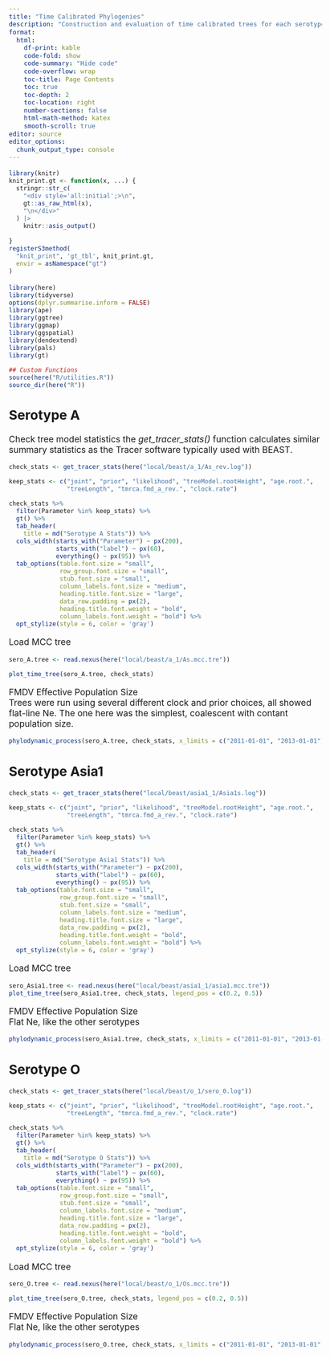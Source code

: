 ```yaml
---
title: "Time Calibrated Phylogenies"
description: "Construction and evaluation of time calibrated trees for each serotype"
format:
  html: 
    df-print: kable
    code-fold: show
    code-summary: "Hide code"
    code-overflow: wrap
    toc-title: Page Contents
    toc: true
    toc-depth: 2
    toc-location: right
    number-sections: false
    html-math-method: katex
    smooth-scroll: true
editor: source
editor_options: 
  chunk_output_type: console
---
```

```{=html}
<style type="text/css">

body, td {
   font-size: 13pt;
}
code.r{
  font-size: 9pt;
}
pre {
  font-size: 11pt
}
</style>
```

```r
library(knitr)
knit_print.gt <- function(x, ...) {
  stringr::str_c(
    "<div style='all:initial';>\n", 
    gt::as_raw_html(x), 
    "\n</div>"
  ) |> 
    knitr::asis_output()
    
}
registerS3method(
  "knit_print", 'gt_tbl', knit_print.gt, 
  envir = asNamespace("gt") 
)
```

```r
library(here)
library(tidyverse)
options(dplyr.summarise.inform = FALSE)
library(ape)
library(ggtree)
library(ggmap)
library(ggspatial)
library(dendextend)
library(pals)
library(gt)

## Custom Functions
source(here("R/utilities.R"))
source_dir(here("R"))

```


## Serotype A   
Check tree model statistics the *get_tracer_stats()* function calculates similar summary statistics as the Tracer software typically used with BEAST.  
```r
check_stats <- get_tracer_stats(here("local/beast/a_1/As_rev.log"))

keep_stats <- c("joint", "prior", "likelihood", "treeModel.rootHeight", "age.root.",
                "treeLength", "tmrca.fmd_a_rev.", "clock.rate")

check_stats %>%
  filter(Parameter %in% keep_stats) %>%
  gt() %>%
  tab_header(
    title = md("Serotype A Stats")) %>%
  cols_width(starts_with("Parameter") ~ px(200),
             starts_with("label") ~ px(60),
             everything() ~ px(95)) %>%
  tab_options(table.font.size = "small",
              row_group.font.size = "small",
              stub.font.size = "small",
              column_labels.font.size = "medium",
              heading.title.font.size = "large",
              data_row.padding = px(2),
              heading.title.font.weight = "bold",
              column_labels.font.weight = "bold") %>%
  opt_stylize(style = 6, color = 'gray')
```

Load MCC tree
```r
sero_A.tree <- read.nexus(here("local/beast/a_1/As.mcc.tre"))

plot_time_tree(sero_A.tree, check_stats)

```

FMDV Effective Population Size    
Trees were run using several different clock and prior choices, all showed flat-line Ne.  The one here was the simplest, coalescent with contant population size.    
```r
phylodynamic_process(sero_A.tree, check_stats, x_limits = c("2011-01-01", "2013-01-01"))
```


## Serotype Asia1   
```r
check_stats <- get_tracer_stats(here("local/beast/asia1_1/Asia1s.log"))

keep_stats <- c("joint", "prior", "likelihood", "treeModel.rootHeight", "age.root.",
                "treeLength", "tmrca.fmd_a_rev.", "clock.rate")

check_stats %>%
  filter(Parameter %in% keep_stats) %>%
  gt() %>%
  tab_header(
    title = md("Serotype Asia1 Stats")) %>%
  cols_width(starts_with("Parameter") ~ px(200),
             starts_with("label") ~ px(60),
             everything() ~ px(95)) %>%
  tab_options(table.font.size = "small",
              row_group.font.size = "small",
              stub.font.size = "small",
              column_labels.font.size = "medium",
              heading.title.font.size = "large",
              data_row.padding = px(2),
              heading.title.font.weight = "bold",
              column_labels.font.weight = "bold") %>%
  opt_stylize(style = 6, color = 'gray')
```

Load MCC tree
```r
sero_Asia1.tree <- read.nexus(here("local/beast/asia1_1/asia1.mcc.tre")) 
plot_time_tree(sero_Asia1.tree, check_stats, legend_pos = c(0.2, 0.5))

```

FMDV Effective Population Size    
Flat Ne, like the other serotypes  
```r
phylodynamic_process(sero_Asia1.tree, check_stats, x_limits = c("2011-01-01", "2013-01-01"))
```

## Serotype O   
```r
check_stats <- get_tracer_stats(here("local/beast/o_1/sero_0.log"))

keep_stats <- c("joint", "prior", "likelihood", "treeModel.rootHeight", "age.root.",
                "treeLength", "tmrca.fmd_a_rev.", "clock.rate")

check_stats %>%
  filter(Parameter %in% keep_stats) %>%
  gt() %>%
  tab_header(
    title = md("Serotype O Stats")) %>%
  cols_width(starts_with("Parameter") ~ px(200),
             starts_with("label") ~ px(60),
             everything() ~ px(95)) %>%
  tab_options(table.font.size = "small",
              row_group.font.size = "small",
              stub.font.size = "small",
              column_labels.font.size = "medium",
              heading.title.font.size = "large",
              data_row.padding = px(2),
              heading.title.font.weight = "bold",
              column_labels.font.weight = "bold") %>%
  opt_stylize(style = 6, color = 'gray')
```

Load MCC tree   
```r
sero_O.tree <- read.nexus(here("local/beast/o_1/Os.mcc.tre"))

plot_time_tree(sero_O.tree, check_stats, legend_pos = c(0.2, 0.5))

```

FMDV Effective Population Size  
Flat Ne, like the other serotypes  
```r
phylodynamic_process(sero_O.tree, check_stats, x_limits = c("2011-01-01", "2013-01-01"))
```







